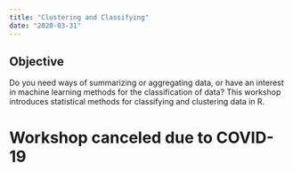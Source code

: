 ```yaml
---
title: "Clustering and Classifying"
date: "2020-03-31"
---
```


## Objective

Do you need ways of summarizing or aggregating data, or have an interest in machine learning methods for the classification of data? This workshop introduces statistical methods for classifying and clustering data in R.

# Workshop canceled due to COVID-19
